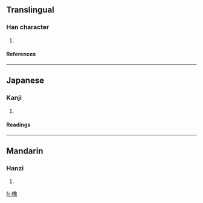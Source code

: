 ==Translingual==
===Han character===
{{Han char|rn=75|rad=木|as=16|sn=20|four=|canj=木弓弓人 (DNNO)}}
# {{defn|Han|sort=木16}}
====References====
{{Han ref|kx=0561.350|dkj=15864|dj=0950.220|hdz=21319.030|uh=6AF2|ud=27378}}

----
==Japanese==
===Kanji===
{{ja-kanji|grade=|rs=木16}}
# {{defn|Japanese}} 
====Readings====
{{ja-readings|on=[[よ]] (yo)|kun=[[くすのき]] (kusunoki)}}

----
==Mandarin==
===Hanzi===
{{cmn-hanzi|pin=[[yù]] (yu4)|wg=yü<sup>4</sup>}}
# {{defn|Mandarin}}

[[fr:櫲]]